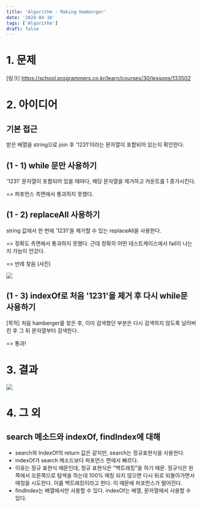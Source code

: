```yaml
---
title: 'Algorithm - Making Hamberger'
date: '2024-04-16'
tags: ['Algorithm']
draft: false
---
```

# 1. 문제
[링크]
https://school.programmers.co.kr/learn/courses/30/lessons/133502


# 2. 아이디어

## 기본 접근

받은 배열을 string으로 join 후 '1231'이라는 문자열이 포함되어 있는지 확인한다.

## (1 - 1) while 문만 사용하기

'1231' 문자열이 포함되어 있을 때마다, 해당 문자열을 제거하고 카운트를 1 증가시킨다.

=> 퍼포먼스 측면에서 통과하지 못했다.

## (1 - 2) replaceAll 사용하기

string 값에서 한 번에 '1231'을 제거할 수 있는 replaceAll을 사용한다.

=> 정확도 측면에서 통과하지 못했다. 근데 정확히 어떤 테스트케이스에서 fail이 나는지 가늠이 안갔다.

=> 반례 찾음 (사진)

![](../static/images/algorithm-hamberger-2.jpeg)


## (1 - 3) indexOf로 처음 '1231'을 제거 후 다시 while문 사용하기

[목적]
처음 hamberger를 찾은 후, 이미 검색했던 부분은 다시 검색하지 않도록 날려버린 후 그 뒤 문자열부터 검색한다.

=> 통과!


# 3. 결과
![](../static/images/algorithm-hamberger-1.png)

# 4. 그 외
## search 메소드와 indexOf, findIndex에 대해

- search와 IndexOf의 return 값은 같지만, search는 정규표현식을 사용한다.
- indexOf가 search 메소드보다 퍼포먼스 면에서 빠르다.
- 이유는 정규 표현식 때문인데, 정규 표현식은 "백트래킹"을 하기 때문.
정규식은 왼쪽에서 오른쪽으로 탐색을 하는데 100% 매칭 되지 않으면 다시 뒤로 되돌아가면서 매칭을 시도한다.
이를 백트래킹이라고 한다. 이 때문에 퍼포먼스가 떨어진다.
- findIndex는 배열에서만 사용할 수 있다. indexOf는 배열, 문자열에서 사용할 수 있다.
